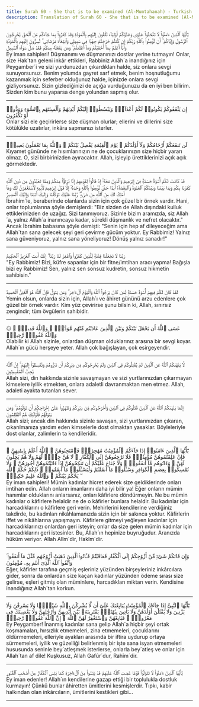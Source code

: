 ```yaml
---
title: Surah 60 - She that is to be examined (Al-Mumtahanah) - Turkish
description: Translation of Surah 60 - She that is to be examined (Al-Mumtahanah) in Turkish
---
```





<Aside type="quran" title="1">
يَٰٓأَيُّهَا ٱلَّذِينَ ءَامَنُوا۟ لَا تَتَّخِذُوا۟ عَدُوِّى وَعَدُوَّكُمْ أَوْلِيَآءَ تُلْقُونَ إِلَيْهِم بِٱلْمَوَدَّةِ وَقَدْ كَفَرُوا۟ بِمَا جَآءَكُم مِّنَ ٱلْحَقِّ يُخْرِجُونَ ٱلرَّسُولَ وَإِيَّاكُمْ ۙ أَن تُؤْمِنُوا۟ بِٱللَّهِ رَبِّكُمْ إِن كُنتُمْ خَرَجْتُمْ جِهَٰدًۭا فِى سَبِيلِى وَٱبْتِغَآءَ مَرْضَاتِى ۚ تُسِرُّونَ إِلَيْهِم بِٱلْمَوَدَّةِ وَأَنَا۠ أَعْلَمُ بِمَآ أَخْفَيْتُمْ وَمَآ أَعْلَنتُمْ ۚ وَمَن يَفْعَلْهُ مِنكُمْ فَقَدْ ضَلَّ سَوَآءَ ٱلسَّبِيلِ
</Aside>

<Aside type="reference" title="1">
Ey iman sahipleri! Düşmanımı ve düşmanınızı dostlar yerine tutmayın! Onlar, size Hak´tan geleni inkâr ettikleri, Rabbiniz Allah´a inandığınız için Peygamber´i ve sizi yurdunuzdan çıkardıkları halde, siz onlara sevgi sunuyorsunuz. Benim yolumda gayret sarf etmek, benim hoşnutluğumu kazanmak için seferber olduğunuz halde, içinizde onlara sevgi gizliyorsunuz. Sizin gizlediğinizi de açığa vurduğunuzu da en iyi ben bilirim. Sizden kim bunu yaparsa denge yolundan sapmış olur.
</Aside>

---

<Aside type="quran" title="2">
إِن يَثْقَفُوكُمْ يَكُونُوا۟ لَكُمْ أَعْدَآءًۭ وَيَبْسُطُوٓا۟ إِلَيْكُمْ أَيْدِيَهُمْ وَأَلْسِنَتَهُم بِٱلسُّوٓءِ وَوَدُّوا۟ لَوْ تَكْفُرُونَ
</Aside>

<Aside type="reference" title="2">
Onlar sizi ele geçirirlerse size düşman olurlar; ellerini ve dillerini size kötülükle uzatırlar, inkâra sapmanızı isterler.
</Aside>

---

<Aside type="quran" title="3">
لَن تَنفَعَكُمْ أَرْحَامُكُمْ وَلَآ أَوْلَٰدُكُمْ ۚ يَوْمَ ٱلْقِيَٰمَةِ يَفْصِلُ بَيْنَكُمْ ۚ وَٱللَّهُ بِمَا تَعْمَلُونَ بَصِيرٌۭ
</Aside>

<Aside type="reference" title="3">
Kıyamet gününde ne hısımlarınızın ne de çocuklarınızın size hiçbir yararı olmaz. O, sizi birbirinizden ayıracaktır. Allah, işleyip ürettiklerinizi açık açık görmektedir.
</Aside>

---

<Aside type="quran" title="4">
قَدْ كَانَتْ لَكُمْ أُسْوَةٌ حَسَنَةٌۭ فِىٓ إِبْرَٰهِيمَ وَٱلَّذِينَ مَعَهُۥٓ إِذْ قَالُوا۟ لِقَوْمِهِمْ إِنَّا بُرَءَٰٓؤُا۟ مِنكُمْ وَمِمَّا تَعْبُدُونَ مِن دُونِ ٱللَّهِ كَفَرْنَا بِكُمْ وَبَدَا بَيْنَنَا وَبَيْنَكُمُ ٱلْعَدَٰوَةُ وَٱلْبَغْضَآءُ أَبَدًا حَتَّىٰ تُؤْمِنُوا۟ بِٱللَّهِ وَحْدَهُۥٓ إِلَّا قَوْلَ إِبْرَٰهِيمَ لِأَبِيهِ لَأَسْتَغْفِرَنَّ لَكَ وَمَآ أَمْلِكُ لَكَ مِنَ ٱللَّهِ مِن شَىْءٍۢ ۖ رَّبَّنَا عَلَيْكَ تَوَكَّلْنَا وَإِلَيْكَ أَنَبْنَا وَإِلَيْكَ ٱلْمَصِيرُ
</Aside>

<Aside type="reference" title="4">
İbrahim´le, beraberinde olanlarda sizin için çok güzel bir örnek vardır. Hani, onlar toplumlarına şöyle demişlerdi: "Biz sizden de Allah dışındaki kulluk ettiklerinizden de uzağız. Sizi tanımıyoruz. Sizinle bizim aramızda, siz Allah´a, yalnız Allah´a inanıncaya kadar, sürekli düşmanlık ve nefret olacaktır." Ancak İbrahim babasına şöyle demişti: "Senin için hep af dileyeceğim ama Allah´tan sana gelecek şeyi geri çevirme gücüm yoktur. Ey Rabbimiz! Yalnız sana güveniyoruz, yalnız sana yöneliyoruz! Dönüş yalnız sanadır!"
</Aside>

---

<Aside type="quran" title="5">
رَبَّنَا لَا تَجْعَلْنَا فِتْنَةًۭ لِّلَّذِينَ كَفَرُوا۟ وَٱغْفِرْ لَنَا رَبَّنَآ ۖ إِنَّكَ أَنتَ ٱلْعَزِيزُ ٱلْحَكِيمُ
</Aside>

<Aside type="reference" title="5">
"Ey Rabbimiz! Bizi, küfre sapanlar için bir fitne/imtihan aracı yapma! Bağışla bizi ey Rabbimiz! Sen, yalnız sen sonsuz kudretin, sonsuz hikmetin sahibisin."
</Aside>

---

<Aside type="quran" title="6">
لَقَدْ كَانَ لَكُمْ فِيهِمْ أُسْوَةٌ حَسَنَةٌۭ لِّمَن كَانَ يَرْجُوا۟ ٱللَّهَ وَٱلْيَوْمَ ٱلْءَاخِرَ ۚ وَمَن يَتَوَلَّ فَإِنَّ ٱللَّهَ هُوَ ٱلْغَنِىُّ ٱلْحَمِيدُ
</Aside>

<Aside type="reference" title="6">
Yemin olsun, onlarda sizin için, Allah´ı ve âhiret gününü arzu edenlere çok güzel bir örnek vardır. Kim yüz çevirirse şunu bilsin ki, Allah, sınırsız zengindir; tüm övgülerin sahibidir.
</Aside>

---

<Aside type="quran" title="7">
۞ عَسَى ٱللَّهُ أَن يَجْعَلَ بَيْنَكُمْ وَبَيْنَ ٱلَّذِينَ عَادَيْتُم مِّنْهُم مَّوَدَّةًۭ ۚ وَٱللَّهُ قَدِيرٌۭ ۚ وَٱللَّهُ غَفُورٌۭ رَّحِيمٌۭ
</Aside>

<Aside type="reference" title="7">
Olabilir ki Allah sizinle, onlardan düşman olduklarınız arasına bir sevgi koyar. Allah´ın gücü herşeye yeter. Allah çok bağışlayan, çok esirgeyendir.
</Aside>

---

<Aside type="quran" title="8">
لَّا يَنْهَىٰكُمُ ٱللَّهُ عَنِ ٱلَّذِينَ لَمْ يُقَٰتِلُوكُمْ فِى ٱلدِّينِ وَلَمْ يُخْرِجُوكُم مِّن دِيَٰرِكُمْ أَن تَبَرُّوهُمْ وَتُقْسِطُوٓا۟ إِلَيْهِمْ ۚ إِنَّ ٱللَّهَ يُحِبُّ ٱلْمُقْسِطِينَ
</Aside>

<Aside type="reference" title="8">
Allah sizi, din hakkında sizinle savaşmayan ve sizi yurtlarınızdan çıkarmayan kimselere iyilik etmekten, onlara adaletli davranmaktan men etmez. Allah, adaleti ayakta tutanları sever.
</Aside>

---

<Aside type="quran" title="9">
إِنَّمَا يَنْهَىٰكُمُ ٱللَّهُ عَنِ ٱلَّذِينَ قَٰتَلُوكُمْ فِى ٱلدِّينِ وَأَخْرَجُوكُم مِّن دِيَٰرِكُمْ وَظَٰهَرُوا۟ عَلَىٰٓ إِخْرَاجِكُمْ أَن تَوَلَّوْهُمْ ۚ وَمَن يَتَوَلَّهُمْ فَأُو۟لَٰٓئِكَ هُمُ ٱلظَّٰلِمُونَ
</Aside>

<Aside type="reference" title="9">
Allah sizi; ancak din hakkında sizinle savaşan, sizi yurtlarınızdan çıkaran, çıkarılmanıza yardım eden kimselerle dost olmaktan yasaklar. Böyleleriyle dost olanlar, zalimlerin ta kendileridir.
</Aside>

---

<Aside type="quran" title="10">
يَٰٓأَيُّهَا ٱلَّذِينَ ءَامَنُوٓا۟ إِذَا جَآءَكُمُ ٱلْمُؤْمِنَٰتُ مُهَٰجِرَٰتٍۢ فَٱمْتَحِنُوهُنَّ ۖ ٱللَّهُ أَعْلَمُ بِإِيمَٰنِهِنَّ ۖ فَإِنْ عَلِمْتُمُوهُنَّ مُؤْمِنَٰتٍۢ فَلَا تَرْجِعُوهُنَّ إِلَى ٱلْكُفَّارِ ۖ لَا هُنَّ حِلٌّۭ لَّهُمْ وَلَا هُمْ يَحِلُّونَ لَهُنَّ ۖ وَءَاتُوهُم مَّآ أَنفَقُوا۟ ۚ وَلَا جُنَاحَ عَلَيْكُمْ أَن تَنكِحُوهُنَّ إِذَآ ءَاتَيْتُمُوهُنَّ أُجُورَهُنَّ ۚ وَلَا تُمْسِكُوا۟ بِعِصَمِ ٱلْكَوَافِرِ وَسْـَٔلُوا۟ مَآ أَنفَقْتُمْ وَلْيَسْـَٔلُوا۟ مَآ أَنفَقُوا۟ ۚ ذَٰلِكُمْ حُكْمُ ٱللَّهِ ۖ يَحْكُمُ بَيْنَكُمْ ۚ وَٱللَّهُ عَلِيمٌ حَكِيمٌۭ
</Aside>

<Aside type="reference" title="10">
Ey iman sahipleri! Mümin kadınlar hicret ederek size geldiklerinde onları imtihan edin. Allah onların imanlarını daha iyi bilir ya! Eğer onların mümin hanımlar olduklarını anlarsanız, onları kâfirlere döndürmeyin. Ne bu mümin kadınlar o kâfirlere helaldir ne de o kâfirler bunlara helaldir. Bu kadınlar için harcadıklarını o kâfirlere geri verin. Mehirlerini kendilerine verdiğiniz takdirde, bu kadınları nikâhlamanızda sizin için bir sakınca yoktur. Kâfirlerin iffet ve nikâhlarına yapışmayın. Kâfirlere gitmeyi yeğleyen kadınlar için harcadıklarınızı onlardan geri isteyin; onlar da size gelen mümin kadınlar için harcadıklarını geri istesinler. Bu, Allah´ın hepinize buyruğudur. Aranızda hüküm veriyor. Allah Alîm´dir, Hakîm´dir.
</Aside>

---

<Aside type="quran" title="11">
وَإِن فَاتَكُمْ شَىْءٌۭ مِّنْ أَزْوَٰجِكُمْ إِلَى ٱلْكُفَّارِ فَعَاقَبْتُمْ فَـَٔاتُوا۟ ٱلَّذِينَ ذَهَبَتْ أَزْوَٰجُهُم مِّثْلَ مَآ أَنفَقُوا۟ ۚ وَٱتَّقُوا۟ ٱللَّهَ ٱلَّذِىٓ أَنتُم بِهِۦ مُؤْمِنُونَ
</Aside>

<Aside type="reference" title="11">
Eğer, kâfirler tarafına geçmiş eşleriniz yüzünden birşeyleriniz inkârcılara gider, sonra da onlardan size kaçan kadınlar yüzünden ödeme sırası size gelirse, eşleri gitmiş olan müminlere, harcadıkları miktarı verin. Kendisine inandığınız Allah´tan korkun.
</Aside>

---

<Aside type="quran" title="12">
يَٰٓأَيُّهَا ٱلنَّبِىُّ إِذَا جَآءَكَ ٱلْمُؤْمِنَٰتُ يُبَايِعْنَكَ عَلَىٰٓ أَن لَّا يُشْرِكْنَ بِٱللَّهِ شَيْـًۭٔا وَلَا يَسْرِقْنَ وَلَا يَزْنِينَ وَلَا يَقْتُلْنَ أَوْلَٰدَهُنَّ وَلَا يَأْتِينَ بِبُهْتَٰنٍۢ يَفْتَرِينَهُۥ بَيْنَ أَيْدِيهِنَّ وَأَرْجُلِهِنَّ وَلَا يَعْصِينَكَ فِى مَعْرُوفٍۢ ۙ فَبَايِعْهُنَّ وَٱسْتَغْفِرْ لَهُنَّ ٱللَّهَ ۖ إِنَّ ٱللَّهَ غَفُورٌۭ رَّحِيمٌۭ
</Aside>

<Aside type="reference" title="12">
Ey Peygamber! İnanmış kadınlar sana gelip Allah´a hiçbir şeyi ortak koşmamaları, hırsızlık etmemeleri, zina etmemeleri, çocuklarını öldürmemeleri, elleriyle ayakları arasında bir iftira uydurup ortaya sürmemeleri, iyilik ve güzelliği belirlenmiş bir işte sana isyan etmemeleri hususunda seninle bey´atleşmek isterlerse, onlarla bey´atleş ve onlar için Allah´tan af dile! Kuşkusuz, Allah Gafûr´dur, Rahîm´dir.
</Aside>

---

<Aside type="quran" title="13">
يَٰٓأَيُّهَا ٱلَّذِينَ ءَامَنُوا۟ لَا تَتَوَلَّوْا۟ قَوْمًا غَضِبَ ٱللَّهُ عَلَيْهِمْ قَدْ يَئِسُوا۟ مِنَ ٱلْءَاخِرَةِ كَمَا يَئِسَ ٱلْكُفَّارُ مِنْ أَصْحَٰبِ ٱلْقُبُورِ
</Aside>

<Aside type="reference" title="13">
Ey iman edenler! Allah´ın kendilerine gazap ettiği bir toplulukla dostluk kurmayın! Çünkü bunlar âhiretten ümitlerini kesmişlerdir. Tıpkı, kabir halkından olan inkârcıların, ümitlerini kestikleri gibi...
</Aside>

---
